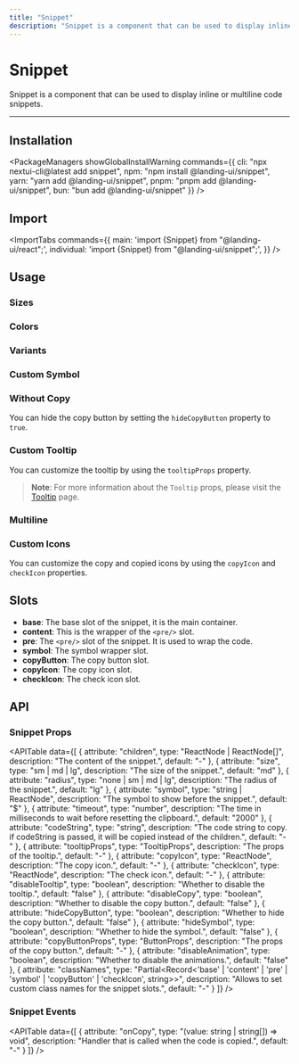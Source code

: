 ```yaml
---
title: "Snippet"
description: "Snippet is a component that can be used to display inline or multiline code snippets."
---
```



# Snippet

Snippet is a component that can be used to display inline or multiline code snippets.

<ComponentLinks component="snippet" />

---

<CarbonAd/>

## Installation

<PackageManagers
  showGlobalInstallWarning
  commands={{
    cli: "npx nextui-cli@latest add snippet",
    npm: "npm install @landing-ui/snippet",
    yarn: "yarn add @landing-ui/snippet",
    pnpm: "pnpm add @landing-ui/snippet",
    bun: "bun add @landing-ui/snippet"
  }}
/>


## Import

<ImportTabs
  commands={{
    main: 'import {Snippet} from "@landing-ui/react";',
    individual: 'import {Snippet} from "@landing-ui/snippet";',
  }}
/>

## Usage

<CodeDemo title="Snippet" files={snippetContent.usage} />

### Sizes

<CodeDemo title="Sizes" files={snippetContent.sizes} />

### Colors

<CodeDemo title="Colors" files={snippetContent.colors} />

### Variants

<CodeDemo title="Variants" files={snippetContent.variants} />

### Custom Symbol

<CodeDemo title="Custom Symbol" files={snippetContent.symbol} />

### Without Copy

You can hide the copy button by setting the `hideCopyButton` property to `true`.

<CodeDemo title="Without Copy" files={snippetContent.withoutCopy} />

### Custom Tooltip

You can customize the tooltip by using the `tooltipProps` property.

<CodeDemo title="Custom Tooltip" highlightedLines="7-10" files={snippetContent.customTooltip} />

> **Note**: For more information about the `Tooltip` props, please visit the [Tooltip](/docs/components/tooltip) page.

### Multiline

<CodeDemo title="Multiline" files={snippetContent.multiline} />

### Custom Icons

You can customize the copy and copied icons by using the `copyIcon` and `checkIcon` properties.

<CodeDemo title="Custom Icons" highlightedLines="9-10" files={snippetContent.customIcons} />

## Slots

- **base**: The base slot of the snippet, it is the main container.
- **content**: This is the wrapper of the `<pre/>` slot.
- **pre**: The `<pre/>` slot of the snippet. It is used to wrap the code.
- **symbol**: The symbol wrapper slot.
- **copyButton**: The copy button slot.
- **copyIcon**: The copy icon slot.
- **checkIcon**: The check icon slot.

<Spacer y={4} />

## API

### Snippet Props

<APITable
  data={[
    {
      attribute: "children",
      type: "ReactNode | ReactNode[]",
      description: "The content of the snippet.",
      default: "-"
    },
    {
      attribute: "size", 
      type: "sm | md | lg",
      description: "The size of the snippet.",
      default: "md"
    },
    {
      attribute: "radius",
      type: "none | sm | md | lg",
      description: "The radius of the snippet.",
      default: "lg"
    },
    {
      attribute: "symbol",
      type: "string | ReactNode",
      description: "The symbol to show before the snippet.",
      default: "$"
    },
    {
      attribute: "timeout",
      type: "number",
      description: "The time in milliseconds to wait before resetting the clipboard.",
      default: "2000"
    },
    {
      attribute: "codeString",
      type: "string",
      description: "The code string to copy. if codeString is passed, it will be copied instead of the children.",
      default: "-"
    },
    {
      attribute: "tooltipProps",
      type: "TooltipProps",
      description: "The props of the tooltip.",
      default: "-"
    },
    {
      attribute: "copyIcon",
      type: "ReactNode",
      description: "The copy icon.",
      default: "-"
    },
    {
      attribute: "checkIcon",
      type: "ReactNode", 
      description: "The check icon.",
      default: "-"
    },
    {
      attribute: "disableTooltip",
      type: "boolean",
      description: "Whether to disable the tooltip.",
      default: "false"
    },
    {
      attribute: "disableCopy",
      type: "boolean",
      description: "Whether to disable the copy button.",
      default: "false"
    },
    {
      attribute: "hideCopyButton",
      type: "boolean",
      description: "Whether to hide the copy button.",
      default: "false"
    },
    {
      attribute: "hideSymbol",
      type: "boolean",
      description: "Whether to hide the symbol.",
      default: "false"
    },
    {
      attribute: "copyButtonProps",
      type: "ButtonProps",
      description: "The props of the copy button.",
      default: "-"
    },
    {
      attribute: "disableAnimation",
      type: "boolean",
      description: "Whether to disable the animations.",
      default: "false"
    },
    {
      attribute: "classNames",
      type: "Partial<Record<'base' | 'content' | 'pre' | 'symbol' | 'copyButton' | 'checkIcon', string>>",
      description: "Allows to set custom class names for the snippet slots.",
      default: "-"
    }
  ]}
/>

### Snippet Events

<APITable
  data={[
    {
      attribute: "onCopy",
      type: "(value: string | string[]) => void",
      description: "Handler that is called when the code is copied.",
      default: "-"
    }
  ]}
/>
